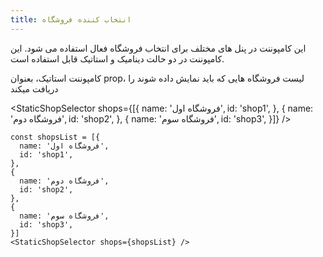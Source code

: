 ```yaml
---
title: انتخاب کننده فروشگاه
---
```


این کامپوننت در پنل های مختلف برای انتخاب فروشگاه فعال استفاده می شود. این کامپوننت در دو حالت دینامیک و استاتیک قابل استفاده است. 

کامپوننت استاتیک، بعنوان prop، لیست فروشگاه هایی که باید نمایش داده شوند را دریافت میکند


<StaticShopSelector shops={[{
  name: 'فروشگاه اول',
  id: 'shop1',
},
{
  name: 'فروشگاه دوم',
  id: 'shop2',
},
{
  name: 'فروشگاه سوم',
  id: 'shop3',
}]} />

```
const shopsList = [{
  name: 'فروشگاه اول',
  id: 'shop1',
},
{
  name: 'فروشگاه دوم',
  id: 'shop2',
},
{
  name: 'فروشگاه سوم',
  id: 'shop3',
}]
<StaticShopSelector shops={shopsList} />
```
